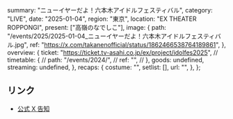   summary: "ニューイヤーだよ！六本木アイドルフェスティバル",
  category: "LIVE",
  date: "2025-01-04",
  region: "東京",
  location: "EX THEATER ROPPONGI",
  present: ["高嶺のなでしこ"],
  image: {
    path: "/events/2025/2025-01-04_ニューイヤーだよ！六本木アイドルフェスティバル.jpg",
    ref: "https://x.com/takanenofficial/status/1862466538764189861",
  },
  overview: {
    ticket: "https://ticket.tv-asahi.co.jp/ex/project/idolfes2025",
    // timetable: {
    //   path: "/events/2024/",
    //   ref: "",
    // },
    goods: undefined,
    streaming: undefined,
  },
  recaps: {
    costume: "",
    setlist: [],
    url: "",
  },
};

## リンク

- [公式 X 告知](https://x.com/takanenofficial/status/1862466538764189861)

